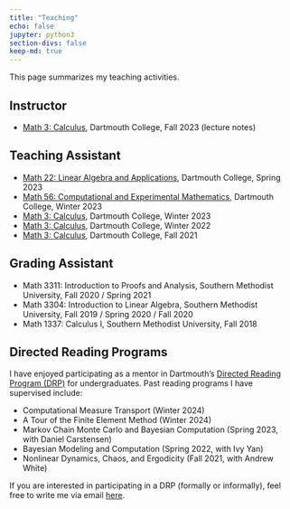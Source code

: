 ```yaml
---
title: "Teaching"
echo: false
jupyter: python3
section-divs: false
keep-md: true
---
```


This page summarizes my teaching activities. 

## Instructor

- [Math 3: Calculus](https://math.dartmouth.edu/~m3f23/general.phtml), Dartmouth College, Fall 2023 (lecture notes)


## Teaching Assistant

- [Math 22: Linear Algebra and Applications](https://math.dartmouth.edu/~m22s23/), Dartmouth College, Spring 2023
- [Math 56: Computational and Experimental Mathematics](https://math.dartmouth.edu/~m56w23/), Dartmouth College, Winter 2023
- [Math 3: Calculus](https://math.dartmouth.edu/~m3w23/), Dartmouth College, Winter 2023
- [Math 3: Calculus](https://math.dartmouth.edu/~m3w22/), Dartmouth College, Winter 2022
- [Math 3: Calculus](https://canvas.dartmouth.edu/courses/48609), Dartmouth College, Fall 2021

## Grading Assistant
- Math 3311: Introduction to Proofs and Analysis, Southern Methodist University, Fall 2020 / Spring 2021
- Math 3304: Introduction to Linear Algebra, Southern Methodist University, Fall 2019 / Spring 2020 / Fall 2020
- Math 1337: Calculus I, Southern Methodist University, Fall 2018

## Directed Reading Programs

I have enjoyed participating as a mentor in Dartmouth's [Directed Reading Program (DRP)](https://math.dartmouth.edu/~drp/) for undergraduates. Past reading programs I have supervised include:

- Computational Measure Transport (Winter 2024)
- A Tour of the Finite Element Method (Winter 2024)
- Markov Chain Monte Carlo and Bayesian Computation (Spring 2023, with Daniel Carstensen)
- Bayesian Modeling and Computation (Spring 2022, with Ivy Yan)
- Nonlinear Dynamics, Chaos, and Ergodicity (Fall 2021, with Andrew White)

If you are interested in participating in a DRP (formally or informally), feel free to write me via email [here](mailto:jonathan.t.lindbloom.gr@dartmouth.edu).

<!-- <details>
<summary>How do I dropdown?</summary>
<br>
This is how you dropdown.
</details> -->